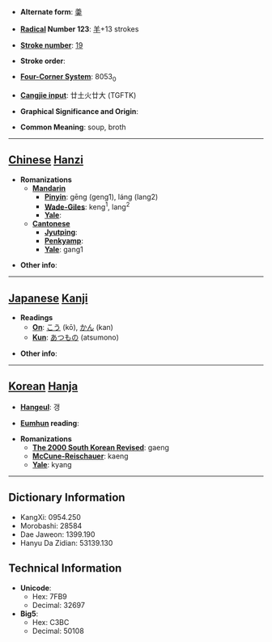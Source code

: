 * '''Alternate form''': [[羮]]

* '''[[Wiktionary:Chinese radical index| Radical]] Number 123''': [[Wiktionary:Chinese radical index 羊|羊]]+13 strokes

* '''[[Wiktionary:Chinese total strokes index|Stroke number]]''': [[Wiktionary:Chinese total strokes index 19|19]]

* '''Stroke order''': 

* '''[[Wiktionary:Chinese four corner index|Four-Corner System]]''': 8053<sub>0</sub>

* '''[[Wiktionary:Chinese Cangjie index|Cangjie input]]''': 廿土火廿大 (TGFTK)

* '''Graphical Significance and Origin''': 

* '''Common Meaning''': soup, broth

----

== [[Chinese]] [[Hanzi]] ==

* '''Romanizations'''
** '''[[Mandarin]]'''
*** '''[[Pinyin]]''': gēng (geng1), láng (lang2)
*** '''[[Wade-Giles]]''': keng<sup>1</sup>, lang<sup>2</sup>
*** '''[[Yale]]''': 
** '''[[Cantonese]]'''
*** '''[[Jyutping]]''':
*** '''[[Penkyamp]]''': 
*** '''[[Yale]]''': gang1

* '''Other info''': 

----

== [[Japanese]] [[Kanji]] ==

* '''Readings'''
** '''[[On]]''': [[こう]] (kō), [[かん]] (kan)
** '''[[Kun]]''': [[あつもの]] (atsumono)

* '''Other info''':  

----

== [[Korean]] [[Hanja]] ==

* '''[[Hangeul]]''': 갱

* '''[[Eumhun]] reading''': 

* '''Romanizations'''
** '''[[The 2000 South Korean Revised Romanization|The 2000 South Korean Revised]]''': gaeng
** '''[[McCune-Reischauer]]''': kaeng
** '''[[Yale]]''': kyang

----

== Dictionary Information ==

* KangXi: 0954.250
* Morobashi: 28584
* Dae Jaweon: 1399.190
* Hanyu Da Zidian: 53139.130

== Technical Information ==

* '''Unicode''':
** Hex: 7FB9
** Decimal: 32697
* '''Big5''':
** Hex: C3BC
** Decimal: 50108